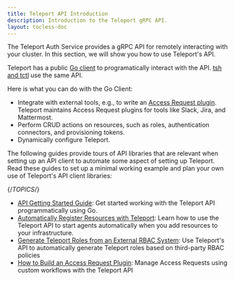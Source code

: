```yaml
---
title: Teleport API Introduction
description: Introduction to the Teleport gRPC API.
layout: tocless-doc
---
```


The Teleport Auth Service provides a gRPC API for remotely interacting with your
cluster. In this section, we will show you how to use Teleport's API. 

Teleport has a public [Go
client](https://pkg.go.dev/github.com/gravitational/teleport/api/client) to
programatically interact with the API. [tsh and tctl](../reference/cli.mdx) use
the same API.

Here is what you can do with the Go Client:

 - Integrate with external tools, e.g., to write an [Access Request
   plugin](../access-controls/access-request-plugins.mdx). Teleport
   maintains Access Request plugins for tools like Slack, Jira, and Mattermost.
 - Perform CRUD actions on resources, such as roles, authentication connectors,
   and provisioning tokens.
 - Dynamically configure Teleport.

The following guides provide tours of API libraries that are relevant when
setting up an API client to automate some aspect of setting up Teleport. Read
these guides to set up a minimal working example and plan your own use of
Teleport's API client libraries:

{/*TOPICS*/}

- [API Getting Started Guide](api/getting-started.mdx): Get started working with the Teleport API programmatically using Go.
- [Automatically Register Resources with Teleport](api/automatically-register-agents.mdx): Learn how to use the Teleport API to start agents automatically when you add resources to your infrastructure.
- [Generate Teleport Roles from an External RBAC System](api/rbac.mdx): Use Teleport's API to automatically generate Teleport roles based on third-party RBAC policies
- [How to Build an Access Request Plugin](api/access-plugin.mdx): Manage Access Requests using custom workflows with the Teleport API
